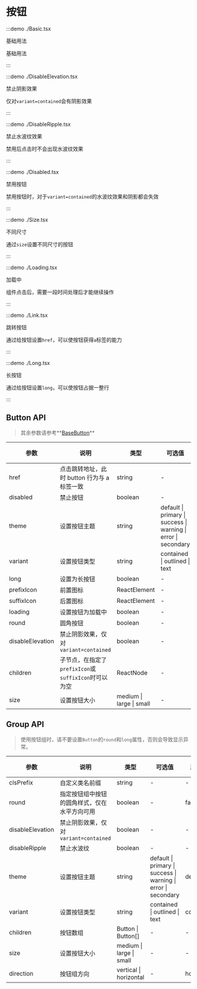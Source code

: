 # 按钮

:::demo ./Basic.tsx

基础用法

基础用法

:::

:::demo ./DisableElevation.tsx

禁止阴影效果

仅对`variant=contained`会有阴影效果

:::

:::demo ./DisableRipple.tsx

禁止水波纹效果

禁用后点击时不会出现水波纹效果

:::

:::demo ./Disabled.tsx

禁用按钮

禁用按钮时，对于`variant=contained`的水波纹效果和阴影都会失效

:::

:::demo ./Size.tsx

不同尺寸

通过`size`设置不同尺寸的按钮

:::

:::demo ./Loading.tsx

加载中

组件点击后，需要一段时间处理后才能继续操作

:::

:::demo ./Link.tsx

跳转按钮

通过给按钮设置`href`，可以使按钮获得`a`标签的能力

:::

:::demo ./Long.tsx

长按钮

通过给按钮设置`long`，可以使按钮占据一整行

:::

## Button API

> 其余参数请参考**[BaseButton](/BaseButton)**

| 参数 | 说明 | 类型 | 可选值 | 默认值 | 是否必填 |
| --- | --- | --- | --- | --- | --- |
| href | 点击跳转地址，此时 button 行为与 a 标签一致 | string | - | - | false |
| disabled | 禁止按钮 | boolean | - | false | false |
| theme | 设置按钮主题 | string | default &#x007c; primary &#x007c; success &#x007c; warning &#x007c; error &#x007c; secondary | default | false |
| variant | 设置按钮类型 | string | contained &#x007c; outlined &#x007c; text | contained | false |
| long | 设置为长按钮 | boolean | - | false | false |
| prefixIcon | 前置图标 | ReactElement | - | - | false |
| suffixIcon | 后置图标 | ReactElement | - | - | false |
| loading | 设置按钮为加载中 | boolean | - | - | false |
| round | 圆角按钮 | boolean | - | - | false |
| disableElevation | 禁止阴影效果，仅对`variant=contained` | boolean | - | - | false |
| children | 子节点，在指定了`prefixIcon`或`suffixIcon`时可以为空 | ReactNode | - | - | false |
| size | 设置按钮大小 | medium &#x007c; large &#x007c; small | - | middle | false |

## Group API

> 使用按钮组时，请不要设置`Button`的`round`和`long`属性，否则会导致显示异常。

| 参数 | 说明 | 类型 | 可选值 | 默认值 | 是否必填 |
| --- | --- | --- | --- | --- | --- |
| clsPrefix | 自定义类名前缀 | string | - | - | false |
| round | 指定按钮组中按钮的圆角样式，仅在水平方向可用 | boolean | - | false | false |
| disableElevation | 禁止阴影效果，仅对`variant=contained` | boolean | - | - | false |
| disableRipple | 禁止水波纹 | boolean | - | - | false |
| theme | 设置按钮主题 | string | default &#x007c; primary &#x007c; success &#x007c; warning &#x007c; error &#x007c; secondary | default | false |
| variant | 设置按钮类型 | string | contained &#x007c; outlined &#x007c; text | contained | false |
| children | 按钮数组 | Button &#x007c; Button[] | - | - | true |
| size | 设置按钮大小 | medium &#x007c; large &#x007c; small | - | - | false |
| direction | 按钮组方向 | vertical &#x007c; horizontal | - | horizontal | false |
